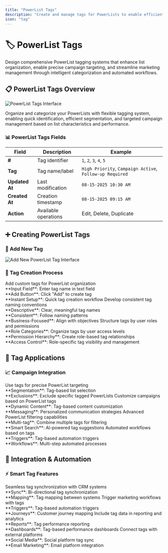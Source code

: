 ```yaml
---
title: "PowerList Tags"
description: "Create and manage tags for PowerLists to enable efficient organization, segmentation, and targeted campaign management"
icon: "tag"
---
```


# 🏷️ PowerList Tags
Design comprehensive PowerList tagging systems that enhance list organization, enable precise campaign targeting, and streamline marketing management through intelligent categorization and automated workflows.

## 📋 PowerList Tags Overview

<img
  src="/images/manage/tags/powerlist-tag-overview.png"
  alt="PowerList Tags Interface"
  className="rounded-lg border"
/>

Organize and categorize your PowerLists with flexible tagging system, enabling quick identification, efficient segmentation, and targeted campaign management based on list characteristics and performance.

### 📊 PowerList Tags Fields

| Field | Description | Example |
|-------|-------------|---------|
| **#** | Tag identifier | `1`, `2`, `3`, `4`, `5` |
| **Tag** | Tag name/label | `High Priority`, `Campaign Active`, `Follow-up Required` |
| **Updated At** | Last modification | `08-15-2025 10:30 AM` |
| **Created At** | Creation timestamp | `08-15-2025 09:15 AM` |
| **Action** | Available operations | Edit, Delete, Duplicate |

## ➕ Creating PowerList Tags

### 🚀 Add New Tag
<img
  src="/images/manage/tags/powerlist-tag-add.png"
  alt="Add New PowerList Tag Interface"
  className="rounded-lg border"
/>

### 🎯 Tag Creation Process

<CardGroup cols={2}>
  <Card title="Create New Tag" icon="plus">
    Add custom tags for PowerList organization
    <br />**Input Field**: Enter tag name in text field
    <br />**Add Button**: Click "Add" to create tag
    <br />**Instant Setup**: Quick tag creation workflow
  </Card>
  
  <Card title="Tag Naming Strategy" icon="text">
    Develop consistent tag naming conventions
    <br />**Descriptive**: Clear, meaningful tag names
    <br />**Consistent**: Follow naming patterns
    <br />**Business-Focused**: Align with objectives
  </Card>
  
  <Card title="Role-Based Organization" icon="users">
    Structure tags by user roles and permissions
    <br />**Role Categories**: Organize tags by user access levels
    <br />**Permission Hierarchy**: Create role-based tag relationships
    <br />**Access Control**: Role-specific tag visibility and management
  </Card>
 
</CardGroup>

 

## 🎯 Tag Applications

### 📈 Campaign Integration

<CardGroup cols={2}>
  <Card title="List Targeting" icon="bullseye">
    Use tags for precise PowerList targeting
    <br />**Segmentation**: Tag-based list selection
    <br />**Exclusions**: Exclude specific tagged PowerLists
  </Card>
  
  <Card title="Personalization" icon="heart">
    Customize campaigns based on PowerList tags
    <br />**Dynamic Content**: Tag-based content customization
    <br />**Messaging**: Personalized communication strategies
  </Card>
  
  <Card title="Search & Filter" icon="filter">
    Advanced PowerList filtering capabilities
    <br />**Multi-tag**: Combine multiple tags for filtering
    <br />**Smart Search**: AI-powered tag suggestions
  </Card>
  
  <Card title="Automation" icon="robot">
    Automated workflows based on tags
    <br />**Triggers**: Tag-based automation triggers
    <br />**Workflows**: Multi-step automated processes
  </Card>
</CardGroup>
 

## 🔗 Integration & Automation

### ⚡ Smart Tag Features

<CardGroup cols={2}>
  <Card title="CRM Integration" icon="arrows-rotate">
    Seamless tag synchronization with CRM systems
    <br />**Sync**: Bi-directional tag synchronization
    <br />**Mapping**: Tag mapping between systems
  </Card>
  <Card title="Marketing Automation" icon="robot">
    Trigger marketing workflows with tags
    <br />**Triggers**: Tag-based automation triggers
    <br />**Journeys**: Customer journey mapping
  </Card>
  <Card title="Analytics Integration" icon="chart-line">
    Include tag data in reporting and analytics
    <br />**Reports**: Tag performance reporting
    <br />**Dashboards**: Tag-based performance dashboards
  </Card>
  
  <Card title="External Platforms" icon="link">
    Connect tags with external platforms
    <br />**Social Media**: Social platform tag sync
    <br />**Email Marketing**: Email platform integration
  </Card>
</CardGroup>
